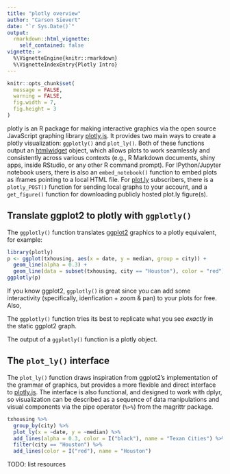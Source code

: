 ```yaml
---
title: "plotly overview"
author: "Carson Sievert"
date: "`r Sys.Date()`"
output: 
  rmarkdown::html_vignette:
    self_contained: false
vignette: >
  %\VignetteEngine{knitr::rmarkdown} 
  %\VignetteIndexEntry{Plotly Intro}
---
```


```r
knitr::opts_chunk$set(
  message = FALSE, 
  warning = FALSE, 
  fig.width = 7, 
  fig.height = 3
)
```

plotly is an R package for making interactive graphics via the open source JavaScript graphing library [plotly.js](https://github.com/plotly/plotly.js). It provides two main ways to create a plotly visualization: `ggplotly()` and `plot_ly()`. Both of these functions output an [htmlwidget](http://www.htmlwidgets.org/) object, which allows plots to work seamlessly and consistently across various contexts (e.g., R Markdown documents, shiny apps, inside RStudio, or any other R command prompt). For IPython/Jupyter notebook users, there is also an `embed_notebook()` function to embed plots as iframes pointing to a local HTML file. For [plot.ly](https://plot.ly/) subscribers, there is a `plotly_POST()` function for sending local graphs to your account, and a `get_figure()` function for downloading publicly hosted plot.ly figure(s).

## Translate ggplot2 to plotly with `ggplotly()`

The `ggplotly()` function translates [ggplot2](https://cran.r-project.org/web/packages/ggplot2/index.html) graphics to a plotly equivalent, for example:

```r
library(plotly)
p <- ggplot(txhousing, aes(x = date, y = median, group = city)) +
  geom_line(alpha = 0.3) +
  geom_line(data = subset(txhousing, city == "Houston"), color = "red")
ggplotly(p)
```

If you know ggplot2, `ggplotly()` is great since you can add some interactivity (specifically, idenfication + zoom & pan) to your plots for free. Also, 

The `ggplotly()` function tries its best to replicate what you see _exactly_ in the static ggplot2 graph. 

The output of a `ggplotly()` function is a plotly object. 

## The `plot_ly()` interface

The `plot_ly()` function draws inspiration from ggplot2's implementation of the grammar of graphics, but provides a more flexible and direct interface to [plotly.js](https://github.com/plotly/plotly.js). The interface is also functional, and designed to work with dplyr, so visualization can be described as a sequence of data manipulations and visual components via the pipe operator (`%>%`) from the magrittr package.

```r
txhousing %>%
  group_by(city) %>%
  plot_ly(x = ~date, y = ~median) %>%
  add_lines(alpha = 0.3, color = I("black"), name = "Texan Cities") %>%
  filter(city == "Houston") %>%
  add_lines(color = I("red"), name = "Houston")
```

TODO: list resources
